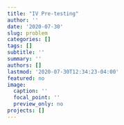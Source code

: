 ```yaml
---
title: "IV Pre-testing"
author: ''
date: '2020-07-30'
slug: problem
categories: []
tags: []
subtitle: ''
summary: ''
authors: []
lastmod: '2020-07-30T12:34:23-04:00'
featured: no
image:
  caption: ''
  focal_point: ''
  preview_only: no
projects: []
---
```

